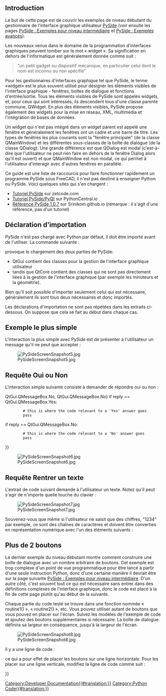 <languages/>

<span id="Introduction"></span>
== Introduction ==

Le but de cette page est de couvrir les exemples de niveau débutant du gestionnaire de l'interface graphique utilisateur [[PySide/fr|PySide]] (voir ensuite les pages [[PySide_Intermediate_Examples/fr|PySide : Exemples pour niveau intermédiaire]] et [[PySide_Advanced_Examples/fr|PySide : Exemples avancés]]).

Les nouveaux venus dans le domaine de la programmation d'interfaces graphiques peuvent tomber sur le mot « widget ». Sa signification en dehors de l'informatique est généralement donnée comme suit :

<blockquote>"un petit gadget ou dispositif mécanique, en particulier celui dont le nom est inconnu ou non spécifié"</blockquote>

Pour les gestionnaires d'interfaces graphique tel que PySide, le terme «widget» est le plus souvent utilisé pour désigner les éléments visibles de l'interface graphique - fenêtres, boîtes de dialogue et fonctions d'entrée/sortie. Tous les éléments visibles de PySide sont appelés widgets, et, pour ceux qui sont intéressés, ils descendent tous d'une classe parente commune, QWidget. En plus des éléments visibles, PySide propose également des widgets pour la mise en réseau, XML, multimédia et l'intégration de bases de données.

Un widget qui n'est pas intégré dans un widget parent est appelé une fenêtre et généralement les fenêtres ont un cadre et une barre de titre. Les types de fenêtres les plus courants sont la "fenêtre principale" (de la classe QMainWindow) et les différentes sous-classes de la boîte de dialogue (de la classe QDialog). Une grande différence est que QDialog est modal (c'est-à-dire que l'utilisateur ne peut rien faire en dehors de la fenêtre Dialog alors qu'il est ouvert) et que QMainWindow est non modal, ce qui permet à l'utilisateur d'interagir avec d'autres fenêtres en parallèle.

Ce guide est une liste de raccourcis pour faire fonctionner rapidement un programme PySide sous FreeCAD, il n'est pas destiné à enseigner Python ou PySide. Voici quelques sites qui s'en chargent :
* [https://zetcode.com/gui/pysidetutorial/ Tutoriel PySide] sur zetcode.com
* [https://www.pythoncentral.io/series/python-pyside-pyqt-tutorial/ Tutoriel PySide/PyQt] sur PythonCentral.io
* [https://srinikom.github.io/pyside-docs/ Référence PySide 1.0.7] sur Srinikom.github.io (remarque : il s'agit d'une référence, pas d'un tutoriel)

<span id="Import_statement"></span>
==Déclaration d'importation==

PySide n'est pas chargé avec Python par défaut, il doit être importé avant de l'utiliser. La commande suivante :

{{Code|code=
from PySide import QtCore
from PySide import QtGui
}}

provoque le chargement des deux parties de PySide:
* QtGui contient des classes pour la gestion de l'interface graphique utilisateur
* tandis que QtCore contient des classes qui ne sont pas directement liées à la gestion de l'interface graphique (par exemple les minuteurs et la géométrie).
Bien qu'il soit possible d'importer seulement celui qui est nécessaire, généralement ils sont tous deux nécessaires et donc importés.

Les déclarations d'importation ne sont pas répétées dans les extraits ci-dessous. On suppose que cela se fait au début dans chaque cas.

<span id="Simplest_Example"></span>
==Exemple le plus simple==

L'interaction la plus simple avec PySide est de présenter à l'utilisateur un message qu'il ne peut que accepter :

{{Code|code=
reply = QtGui.QMessageBox.information(None,"","Houston, we have a problem")
}}

[[File:PySideScreenSnapshot5.jpg]]

<span id="Yes_or_No_Query"></span>
==Requête Oui ou Non ==

L'interaction simple suivante consiste à demander de répondre oui ou non :

{{Code|code=
reply = QtGui.QMessageBox.question(None, "", "This is your chance to answer, what do you think?",
         QtGui.QMessageBox.Yes {{!}} QtGui.QMessageBox.No, QtGui.QMessageBox.No)
if reply == QtGui.QMessageBox.Yes:
         # this is where the code relevant to a 'Yes' answer goes
         pass
if reply == QtGui.QMessageBox.No:
         # this is where the code relevant to a 'No' answer goes
         pass
}}

[[File:PySideScreenSnapshot6.jpg]]

<span id="Enter_Text_Query"></span>
==Requête Rentrer un texte==

L'extrait de code suivant demande à l'utilisateur un texte. Notez qu'il peut s'agir de n'importe quelle touche du clavier :

{{Code|code=
reply = QtGui.QInputDialog.getText(None, "Ouija Central","Enter your thoughts for the day:")
if reply[1]:
	# user clicked OK
	replyText = reply[0]
else:
	# user clicked Cancel
	replyText = reply[0] # which will be "" if they clicked Cancel
}}

[[File:PySideScreenSnapshot7.jpg]]

Souvenez-vous que même si l'utilisateur ne saisit que des chiffres, "1234" par exemple, ce sont des chaînes de caractères et doivent être converties en représentation numérique avec l'un des éléments suivants :

{{Code|code=
anInteger = int(userInput) # to convert to an integer from a string representation

aFloat = float(userInput) # to convert to a float from a string representation
}}

<span id="More_Than_2_Buttons"></span>
==Plus de 2 boutons==

Le dernier exemple du niveau débutant montre comment construire une boîte de dialogue avec un nombre arbitraire de boutons. Cet exemple est trop complexe d'un point de vue programmatique pour être lancé à partir d'une seule instruction Python, donc d'une certaine manière il devrait être sur la page suivante [[PySide_Intermediate_Examples/fr|PySide : Exemples pour niveau intermédiaire]]. D'un autre côté, c'est souvent tout ce qui est nécessaire sans entrer dans des définitions complexes de l'interface graphique, donc le code est placé à la fin de cette page plutôt qu'au début de la suivante.

{{Code|code=
from PySide import QtGui, QtCore

class MyButtons(QtGui.QDialog):
	""""""
	def __init__(self):
		super(MyButtons, self).__init__()
		self.initUI()
	def initUI(self):      
		option1Button = QtGui.QPushButton("Option 1")
		option1Button.clicked.connect(self.onOption1)
		option2Button = QtGui.QPushButton("Option 2")
		option2Button.clicked.connect(self.onOption2)
		option3Button = QtGui.QPushButton("Option 3")
		option3Button.clicked.connect(self.onOption3)
		option4Button = QtGui.QPushButton("Option 4")
		option4Button.clicked.connect(self.onOption4)
		option5Button = QtGui.QPushButton("Option 5")
		option5Button.clicked.connect(self.onOption5)
		#
		buttonBox = QtGui.QDialogButtonBox()
		buttonBox = QtGui.QDialogButtonBox(QtCore.Qt.Horizontal)
		buttonBox.addButton(option1Button, QtGui.QDialogButtonBox.ActionRole)
		buttonBox.addButton(option2Button, QtGui.QDialogButtonBox.ActionRole)
		buttonBox.addButton(option3Button, QtGui.QDialogButtonBox.ActionRole)
		buttonBox.addButton(option4Button, QtGui.QDialogButtonBox.ActionRole)
		buttonBox.addButton(option5Button, QtGui.QDialogButtonBox.ActionRole)
		#
		mainLayout = QtGui.QVBoxLayout()
		mainLayout.addWidget(buttonBox)
		self.setLayout(mainLayout)
		# define window		xLoc,yLoc,xDim,yDim
		self.setGeometry(	250, 250, 0, 50)
		self.setWindowTitle("Pick a Button")
		self.setWindowFlags(QtCore.Qt.WindowStaysOnTopHint)
	def onOption1(self):
		self.retStatus = 1
		self.close()
	def onOption2(self):
		self.retStatus = 2
		self.close()
	def onOption3(self):
		self.retStatus = 3
		self.close()
	def onOption4(self):
		self.retStatus = 4
		self.close()
	def onOption5(self):
		self.retStatus = 5
		self.close()

def routine1():
	print ('routine 1')

form = MyButtons()
form.exec_()
if form.retStatus==1:
	routine1()
elif form.retStatus==2:
	routine2()
elif form.retStatus==3:
	routine3()
elif form.retStatus==4:
	routine4()
elif form.retStatus==5:
	routine5()
}}

Chaque partie du code testé se trouve dans une fonction nommée « routine1() », « routine2() », etc. Vous pouvez utiliser autant de boutons que vous pouvez en placer sur l'écran. Suivez les modèles de l'exemple de code et ajoutez des boutons supplémentaires si nécessaire. La boîte de dialogue définira sa largeur en conséquence, jusqu'à la largeur de l'écran.

[[File:PySideScreenSnapshot8.jpg]]

Il y a une ligne de code :

{{Code|code=
buttonBox = QtGui.QDialogButtonBox(QtCore.Qt.Horizontal)
}}

ce qui a pour effet de placer les boutons sur une ligne horizontale. Pour les placer sur une ligne verticale, modifiez la ligne de code comme suit :

{{Code|code=
buttonBox = QtGui.QDialogButtonBox(QtCore.Qt.Vertical)
}}


{{Powerdocnavi{{#translation:}}}}
[[Category:Developer Documentation{{#translation:}}]]
[[Category:Python Code{{#translation:}}]]